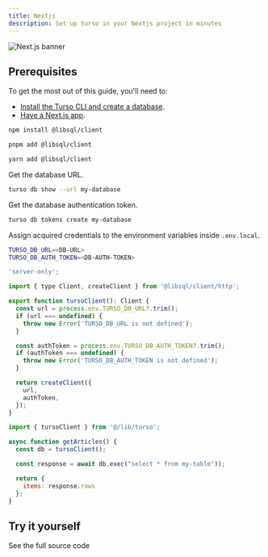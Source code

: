 ```yaml
---
title: Nextjs
description: Set up turso in your Nextjs project in minutes
---
```


![Next.js banner](/images/guides/nextjs-banner.png)

## Prerequisites

To get the most out of this guide, you'll need to:

- [Install the Turso CLI and create a database].
- [Have a Next.js app].

<Steps>

<Step title="Install the libSQL JavaScript SDK">

<CodeGroup>

```bash npm
npm install @libsql/client
```

```bash pnpm
pnpm add @libsql/client
```

```bash yarn
yarn add @libsql/client
```

</CodeGroup>

</Step>

<Step title="Set up the database credentials.">

Get the database URL.

```bash
turso db show --url my-database
```
Get the database authentication token.

```bash
turso db tokens create my-database
```

Assign acquired credentials to the environment variables inside `.env.local`.

```bash
TURSO_DB_URL=<DB-URL>
TURSO_DB_AUTH_TOKEN=<DB-AUTH-TOKEN>
```
</Step>

<Step title="Initiate a LibSQL Client.">

```javascript lib/turso.ts
'server-only';

import { type Client, createClient } from '@libsql/client/http';

export function tursoClient(): Client {
  const url = process.env.TURSO_DB_URL?.trim();
  if (url === undefined) {
    throw new Error('TURSO_DB_URL is not defined');
  }

  const authToken = process.env.TURSO_DB_AUTH_TOKEN?.trim();
  if (authToken === undefined) {
    throw new Error('TURSO_DB_AUTH_TOKEN is not defined');
  }

  return createClient({
    url,
    authToken,
  });
}
```
</Step>

<Step title="Fetch data from Turso.">

```javascript
import { tursoClient } from '@/lib/turso';

async function getArticles() {
  const db = tursoClient();

  const response = await db.exec("select * from my-table"));

  return {
    items: response.rows
  };
}
```
</Step>

</Steps>

## Try it yourself

<CardGroup cols={2}>
  <Card title="A frameworks listing website" icon="arrow-up-right-from-square" href="https://github.com/turso-extended/app-turso-nextjs-starter">
    See the full source code
  </Card>
</CardGroup>


[Install the Turso CLI and create a database]: /cli/installation
[Have a Next.js app]: https://nextjs.org/docs/getting-started/installation#automatic-installation